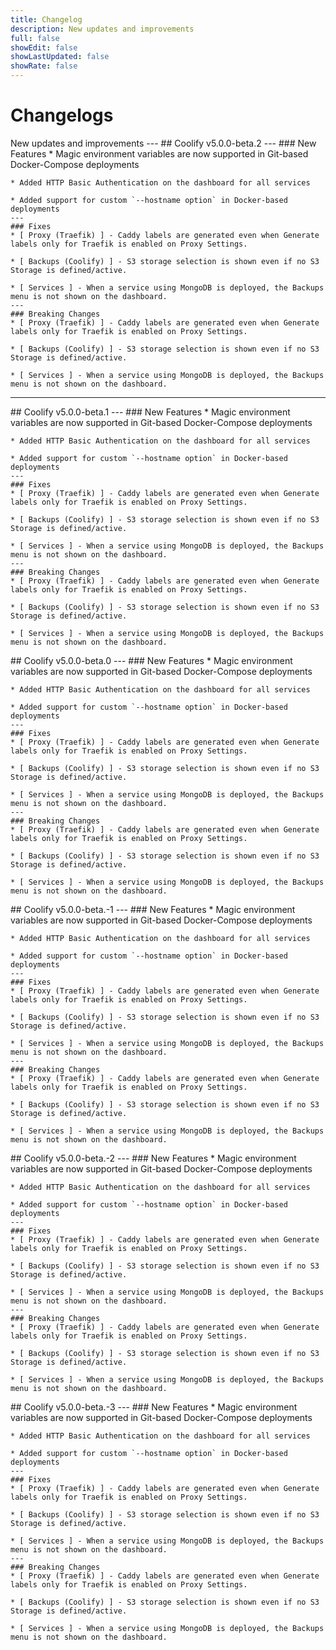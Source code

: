 ```yaml
---
title: Changelog
description: New updates and improvements
full: false
showEdit: false
showLastUpdated: false
showRate: false
---
```




# Changelogs
<Callout type="tip">
New updates and improvements
</Callout>
---
<Updates>
  <Update label="June 2026">
    ## Coolify v5.0.0-beta.2
    ---
    ### New Features
    * Magic environment variables are now supported in Git-based Docker-Compose deployments

    * Added HTTP Basic Authentication on the dashboard for all services

    * Added support for custom `--hostname option` in Docker-based deployments
    ---
    ### Fixes
    * [ Proxy (Traefik) ] - Caddy labels are generated even when Generate labels only for Traefik is enabled on Proxy Settings.
    
    * [ Backups (Coolify) ] - S3 storage selection is shown even if no S3 Storage is defined/active.

    * [ Services ] - When a service using MongoDB is deployed, the Backups menu is not shown on the dashboard.
    ---
    ### Breaking Changes
    * [ Proxy (Traefik) ] - Caddy labels are generated even when Generate labels only for Traefik is enabled on Proxy Settings.
    
    * [ Backups (Coolify) ] - S3 storage selection is shown even if no S3 Storage is defined/active.

    * [ Services ] - When a service using MongoDB is deployed, the Backups menu is not shown on the dashboard.
  </Update>

---

  <Update label="June 2026">
    ## Coolify v5.0.0-beta.1
    ---
    ### New Features
    * Magic environment variables are now supported in Git-based Docker-Compose deployments

    * Added HTTP Basic Authentication on the dashboard for all services

    * Added support for custom `--hostname option` in Docker-based deployments
    ---
    ### Fixes
    * [ Proxy (Traefik) ] - Caddy labels are generated even when Generate labels only for Traefik is enabled on Proxy Settings.
    
    * [ Backups (Coolify) ] - S3 storage selection is shown even if no S3 Storage is defined/active.

    * [ Services ] - When a service using MongoDB is deployed, the Backups menu is not shown on the dashboard.
    ---
    ### Breaking Changes
    * [ Proxy (Traefik) ] - Caddy labels are generated even when Generate labels only for Traefik is enabled on Proxy Settings.
    
    * [ Backups (Coolify) ] - S3 storage selection is shown even if no S3 Storage is defined/active.

    * [ Services ] - When a service using MongoDB is deployed, the Backups menu is not shown on the dashboard.
  </Update>

  <Update label="June 2026">
    ## Coolify v5.0.0-beta.0
    ---
    ### New Features
    * Magic environment variables are now supported in Git-based Docker-Compose deployments

    * Added HTTP Basic Authentication on the dashboard for all services

    * Added support for custom `--hostname option` in Docker-based deployments
    ---
    ### Fixes
    * [ Proxy (Traefik) ] - Caddy labels are generated even when Generate labels only for Traefik is enabled on Proxy Settings.
    
    * [ Backups (Coolify) ] - S3 storage selection is shown even if no S3 Storage is defined/active.

    * [ Services ] - When a service using MongoDB is deployed, the Backups menu is not shown on the dashboard.
    ---
    ### Breaking Changes
    * [ Proxy (Traefik) ] - Caddy labels are generated even when Generate labels only for Traefik is enabled on Proxy Settings.
    
    * [ Backups (Coolify) ] - S3 storage selection is shown even if no S3 Storage is defined/active.

    * [ Services ] - When a service using MongoDB is deployed, the Backups menu is not shown on the dashboard.
  </Update>

  <Update label="June 2026">
    ## Coolify v5.0.0-beta.-1
    ---
    ### New Features
    * Magic environment variables are now supported in Git-based Docker-Compose deployments

    * Added HTTP Basic Authentication on the dashboard for all services

    * Added support for custom `--hostname option` in Docker-based deployments
    ---
    ### Fixes
    * [ Proxy (Traefik) ] - Caddy labels are generated even when Generate labels only for Traefik is enabled on Proxy Settings.
    
    * [ Backups (Coolify) ] - S3 storage selection is shown even if no S3 Storage is defined/active.

    * [ Services ] - When a service using MongoDB is deployed, the Backups menu is not shown on the dashboard.
    ---
    ### Breaking Changes
    * [ Proxy (Traefik) ] - Caddy labels are generated even when Generate labels only for Traefik is enabled on Proxy Settings.
    
    * [ Backups (Coolify) ] - S3 storage selection is shown even if no S3 Storage is defined/active.

    * [ Services ] - When a service using MongoDB is deployed, the Backups menu is not shown on the dashboard.
  </Update>

  <Update label="June 2026">
    ## Coolify v5.0.0-beta.-2
    ---
    ### New Features
    * Magic environment variables are now supported in Git-based Docker-Compose deployments

    * Added HTTP Basic Authentication on the dashboard for all services

    * Added support for custom `--hostname option` in Docker-based deployments
    ---
    ### Fixes
    * [ Proxy (Traefik) ] - Caddy labels are generated even when Generate labels only for Traefik is enabled on Proxy Settings.
    
    * [ Backups (Coolify) ] - S3 storage selection is shown even if no S3 Storage is defined/active.

    * [ Services ] - When a service using MongoDB is deployed, the Backups menu is not shown on the dashboard.
    ---
    ### Breaking Changes
    * [ Proxy (Traefik) ] - Caddy labels are generated even when Generate labels only for Traefik is enabled on Proxy Settings.
    
    * [ Backups (Coolify) ] - S3 storage selection is shown even if no S3 Storage is defined/active.

    * [ Services ] - When a service using MongoDB is deployed, the Backups menu is not shown on the dashboard.
  </Update>

  <Update label="June 2026">
    ## Coolify v5.0.0-beta.-3
    ---
    ### New Features
    * Magic environment variables are now supported in Git-based Docker-Compose deployments

    * Added HTTP Basic Authentication on the dashboard for all services

    * Added support for custom `--hostname option` in Docker-based deployments
    ---
    ### Fixes
    * [ Proxy (Traefik) ] - Caddy labels are generated even when Generate labels only for Traefik is enabled on Proxy Settings.
    
    * [ Backups (Coolify) ] - S3 storage selection is shown even if no S3 Storage is defined/active.

    * [ Services ] - When a service using MongoDB is deployed, the Backups menu is not shown on the dashboard.
    ---
    ### Breaking Changes
    * [ Proxy (Traefik) ] - Caddy labels are generated even when Generate labels only for Traefik is enabled on Proxy Settings.
    
    * [ Backups (Coolify) ] - S3 storage selection is shown even if no S3 Storage is defined/active.

    * [ Services ] - When a service using MongoDB is deployed, the Backups menu is not shown on the dashboard.
  </Update>
</Updates>